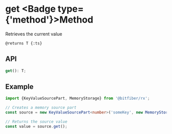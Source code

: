 
# get <Badge type={'method'}>Method</Badge>

Retrieves the current value

`@returns T {:ts}`

## API

```ts copy
get(): T;
```

## Example

```ts copy
import {KeyValueSourcePart, MemoryStorage} from '@bitfiber/rx';

// Creates a memory source part
const source = new KeyValueSourcePart<number>('someKey', new MemoryStorage());

// Returns the source value
const value = source.get();
```
